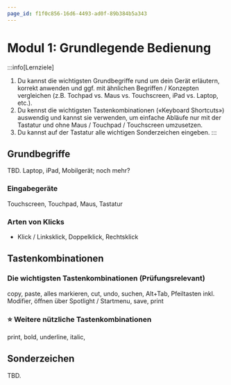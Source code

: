 ```yaml
---
page_id: f1f0c856-16d6-4493-ad0f-89b384b5a343
---
```


# Modul 1: Grundlegende Bedienung
:::info[Lernziele]
1. Du kannst die wichtigsten Grundbegriffe rund um dein Gerät erläutern, korrekt anwenden und ggf. mit ähnlichen Begriffen / Konzepten vergleichen (z.B. Tochpad vs. Maus vs. Touchscreen, iPad vs. Laptop, etc.).
2. Du kennst die wichtigsten Tastenkombinationen («Keyboard Shortcuts») auswendig und kannst sie verwenden, um einfache Abläufe nur mit der Tastatur und ohne Maus / Touchpad / Touchscreen umzusetzen.
3. Du kannst auf der Tastatur alle wichtigen Sonderzeichen eingeben.
:::

## Grundbegriffe
TBD. Laptop, iPad, Mobilgerät; noch mehr?

### Eingabegeräte
Touchscreen, Touchpad, Maus, Tastatur

### Arten von Klicks
- Klick / Linksklick, Doppelklick, Rechtsklick

## Tastenkombinationen
### Die wichtigsten Tastenkombinationen (Prüfungsrelevant)
copy, paste, alles markieren, cut, undo, suchen, Alt+Tab, Pfeiltasten inkl. Modifier, öffnen über Spotlight / Startmenu, save, print

### ⭐️ Weitere nützliche Tastenkombinationen
print, bold, underline, italic, 

## Sonderzeichen
TBD.